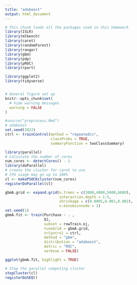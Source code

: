 ```yaml
---
title: "adaboost"
output: html_document
---
```


```r
# This chunk loads all the packages used in this homework
library(ISLR)
library(mlbench)
library(caret)
library(randomForest)
library(ranger)
library(gbm)
library(pdp)
library(pROC)
library(rpart)

library(ggplot2)
library(tidyverse)


# General figure set up
knitr::opts_chunk$set(
  # hide warning messages
  warning = FALSE
)
```

```r
#source("preprocess.Rmd")
# adaboost
set.seed(2022)
ctrl <- trainControl(method = "repeatedcv",
                     classProbs = TRUE, 
                     summaryFunction = twoClassSummary)
```


```r
library(parallel)
# Calculate the number of cores
num_cores <- detectCores() - 1
library(doParallel)
# create the cluster for caret to use
# CPU usage may go up to 100%
cl <- makePSOCKcluster(num_cores)
registerDoParallel(cl)

gbmA.grid <- expand.grid(n.trees = c(3000,4000,5000,6000),
                         interaction.depth = 1:5,
                         shrinkage = c(0.0005,0.001,0.002),
                         n.minobsinnode = 1)
set.seed(1)
gbmA.fit <- train(Purchase ~ . , 
                  OJ, 
                  subset = rowTrain.oj, 
                  tuneGrid = gbmA.grid,
                  trControl = ctrl,
                  method = "gbm",
                  distribution = "adaboost",
                  metric = "ROC",
                  verbose = FALSE)

ggplot(gbmA.fit, highlight = TRUE)

# Stop the parallel computing cluster
stopCluster(cl)
registerDoSEQ()
```

